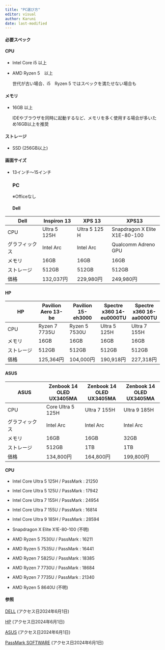 ```yaml
---
title: "PC選び方"
editor: visual
author: Karuni
date: last-modified
---
```


#### 必要スペック

#### CPU

-   Intel Core i5 以上

-   AMD Ryzen 5　以上

    世代が古い場合、i5　Ryzen 5 ではスペックを満たせない場合も

#### メモリ

-   16GB 以上

    IDEやブラウザを同時に起動するなど、メモリを多く使用する場合が多いため16GB以上を推奨

#### ストレージ

-   SSD (256GB以上)

#### 画面サイズ

-   13インチ～15インチ

    ### PC

    ※Officeなし

    #### Dell

| Dell           | Inspiron 13  | XPS 13        | XPS13                         |
|----------------|----------------|----------------|-----------------------|
| CPU            | Ultra 5 125H | Ultra 5 125 H | Snapdragon X Elite X1E-80-100 |
| グラフィックス | Intel Arc    | Intel Arc     | Qualcomm Adreno GPU           |
| メモリ         | 16GB         | 16GB          | 16GB                          |
| ストレージ     | 512GB        | 512GB         | 512GB                         |
| 価格           | 132,037円    | 229,980円     | 249,980円                     |

#### HP

| HP         | Pavilion Aero 13-be | Pavilion 15-eh3000 | Spectre x360 14-eu0000TU | Spectre x360 16-aa0000TU |
|---------------|---------------|---------------|---------------|---------------|
| CPU        | Ryzen 7 7735U       | Ryzen 5 7530U      | Ultra 5 125H             | Ultra 7 155H             |
| メモリ     | 16GB                | 16GB               | 16GB                     | 16GB                     |
| ストレージ | 512GB               | 512GB              | 512GB                    | 512GB                    |
| 価格       | 125,364円           | 104,000円          | 190,918円                | 227,318円                |

#### ASUS

| ASUS           | Zenbook 14 OLED UX3405MA | Zenbook 14 OLED UX3405MA | Zenbook 14 OLED UX3405MA |
|------------------|------------------|------------------|------------------|
| CPU            | Core Ultra 5 125H        | Ultra 7 155H             | Ultra 9 185H             |
| グラフィックス | Intel Arc                | Intel Arc                | Intel Arc                |
| メモリ         | 16GB                     | 16GB                     | 32GB                     |
| ストレージ     | 512GB                    | 1TB                      | 1TB                      |
| 価格           | 134,800円                | 164,800円                | 199,800円                |

#### CPU

-   Intel Core Ultra 5 125H / PassMark : 21250

-   Intel Core Ultra 5 125U / PassMark : 17942

-   Intel Core Ultra 7 155H / PassMark : 24954

-   Intel Core Ultra 7 155U / PassMark : 16814

-   Intel Core Ultra 9 185H / PassMark : 28594

-   Snapdragon X Elite X1E-80-100 (不明)

-   AMD Ryzen 5 7530U / PassMark : 16211

-   AMD Ryzen 5 7535U / PassMark : 16441

-   AMD Ryzen 7 5825U / PassMark : 18385

-   AMD Ryzen 7 7730U / PassMark : 18684

-   AMD Ryzen 7 7735U / PassMark : 21340

-   AMD Ryzen 5 8640U (不明)

#### 参照

[DELL](https://www.dell.com/ja-jp) (アクセス日2024年6月1日)

[HP](https://www.hp.com/jp-ja/home.html) (アクセス日2024年6月1日)

[ASUS](https://www.asus.com/jp/) (アクセス日2024年6月1日)

[PassMark SOFTWARE](https://www.cpubenchmark.net/) (アクセス日2024年6月1日)
